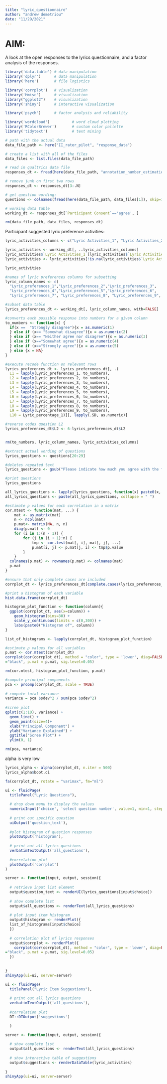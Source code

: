 ```yaml
---
title: "lyric_questionnaire"
author: "andrew demetriou"
date: "11/29/2021"
---
```


# AIM:

A look at the open responses to the lyrics questionnaire, and a factor analysis of the responses. 

```r
library('data.table') # data manipulation
library('dplyr')      # data manipulation
library('here')       # file logistics

library('corrplot')   # visualization
library('Hmisc')      # visualization
library("ggplot2")    # visualization
library('shiny')      # interactive visualization

library('psych')      # factor analysis and reliability

library('wordcloud')          # word cloud plotting
library('RColorBrewer')       # custom color pallette
library('tidytext')           # text mining
```

```r
# path with the actual data
data_file_path <- here("II_rater_pilot", "response_data")

# create a list with all of the files
data_files <- list.files(data_file_path)

# read in qualtrics data file
responses_dt <- fread(here(data_file_path, "annotation_number_estimation _2.2_November 28, 2021_07.51.csv"))

# remove junk on first two rows
responses_dt <- responses_dt[3:.N]

# get question wording:
questions <- colnames(fread(here(data_file_path, data_files[1]), skip=1))

# working data table
working_dt <- responses_dt[`Participant Consent`=='agree', ]

rm(data_file_path, data_files, responses_dt)
```

Participant suggested lyric preference activities:

```r
lyric_activities_columns <- c("Lyric Activities_1", "Lyric Activities_2", "Lyric Activities_3", "Lyric Activities_4", "Lyric Activities_5")

lyric_activities <- working_dt[, ..lyric_activities_columns] 
lyric_activities$`Lyric Activities_1`[lyric_activities$`Lyric Activities_1`=='']<-NA
lyric_activities <- lyric_activities[!is.na(lyric_activities$`Lyric Activities_1`)]

lyric_activities
```

```r
#names of lyric preferences columns for subsetting
lyric_column_names <- c(
  "Lyric_preferences_1","Lyric_preferences_2","Lyric_preferences_3",
  "Lyric_preferences_4","Lyric_preferences_5","Lyric_preferences_6",
  "Lyric_preferences_7", "Lyric_preferences_8", "Lyric_preferences_9", "Lyric_percentage_1")

#subset data table
lyrics_preferences_dt <- working_dt[, lyric_column_names, with=FALSE]

#converts each possible response into numbers for a given column
to_numbers <- function(x) {
  if(x ==  "Strongly disagree"){x = as.numeric(1)
  } else if (x== "Somewhat disagree"){x = as.numeric(2)
  } else if (x== "Neither agree nor disagree"){x = as.numeric(3)
  } else if (x=="Somewhat agree"){x = as.numeric(4)
  } else if (x=="Strongly agree"){x = as.numeric(5)
  } else {x = NA}
}

#execute recode function on relevant rows
lyrics_preferences_dt <- lyrics_preferences_dt[, .(
  L1 = lapply(Lyric_preferences_1, to_numbers), 
  L2 = lapply(Lyric_preferences_2, to_numbers), 
  L3 = lapply(Lyric_preferences_3, to_numbers),
  L4 = lapply(Lyric_preferences_4, to_numbers), 
  L5 = lapply(Lyric_preferences_5, to_numbers), 
  L6 = lapply(Lyric_preferences_6, to_numbers), 
  L7 = lapply(Lyric_preferences_7, to_numbers),
  L8 = lapply(Lyric_preferences_8, to_numbers),
  L9 = lapply(Lyric_preferences_9, to_numbers),
  L10 = Lyric_percentage_1)][, lapply(.SD, as.numeric)]

#reverse codes question L2
lyrics_preferences_dt$L2 <- 6-lyrics_preferences_dt$L2


rm(to_numbers, lyric_column_names, lyric_activities_columns)
```

```r
#extract actual wording of questions
lyrics_questions <- questions[20:29]

#deletes repeated text
lyrics_questions <- gsub("Please indicate how much you agree with the following statements about your music preferences: - ", "", lyrics_questions)

#print questions
lyrics_questions

all_lyrics_questions <- lapply(lyrics_questions, function(x) paste0(x, "\n")) 
all_lyrics_questions <- paste(all_lyrics_questions, collapse = " ")
```

```r
#estimate p values for each correlation in a matrix
cor.mtest <- function(mat, ...) {
    mat <- as.matrix(mat)
    n <- ncol(mat)
    p.mat<- matrix(NA, n, n)
    diag(p.mat) <- 0
    for (i in 1:(n - 1)) {
        for (j in (i + 1):n) {
            tmp <- cor.test(mat[, i], mat[, j], ...)
            p.mat[i, j] <- p.mat[j, i] <- tmp$p.value
        }
    }
  colnames(p.mat) <- rownames(p.mat) <- colnames(mat)
  p.mat
}
```

```r
#ensure that only complete cases are included
corrplot_dt <- lyrics_preferences_dt[complete.cases(lyrics_preferences_dt),]

#print a histogram of each variable
hist.data.frame(corrplot_dt)
```

```r
histogram_plot_function <- function(column){
  ggplot(corrplot_dt, aes(x=column)) +
    geom_histogram(bins=30) +
    scale_y_continuous(limits = c(0,300)) +
    labs(paste0("Histogram of", column))
}

list_of_histograms <- lapply(corrplot_dt, histogram_plot_function)
```


```r
#estimate p values for all variables
p.mat <- cor.mtest(corrplot_dt)
corrplot(cor(corrplot_dt), method = "color", type = 'lower', diag=FALSE, addCoef.col	
="black", p.mat = p.mat, sig.level=0.05)

rm(cor.mtest, histogram_plot_function, p.mat)
```

```r
#compute principal components
pca <- prcomp(corrplot_dt, scale = TRUE)
 
# compute total variance
variance = pca $sdev^2 / sum(pca $sdev^2)
 
#scree plot
qplot(c(1:10), variance) +
  geom_line() +
  geom_point(size=4)+
  xlab("Principal Component") +
  ylab("Variance Explained") +
  ggtitle("Scree Plot") +
  ylim(0, 1)

rm(pca, variance)
```

alpha is very low

```r
lyrics_alpha <- alpha(corrplot_dt, n.iter = 500)
lyrics_alpha$boot.ci
```

```r
fa(corrplot_dt, rotate = "varimax", fm="ml")
```

```r
ui <- fluidPage(
  titlePanel("Lyric Questions"),
  
  # drop down menu to display the values
  numericInput('choice', 'select question number', value=1, min=1, step=1, max=10), 
  
  # print out specific question
  uiOutput('question_text'),
  
  #plot histogram of question responses
  plotOutput('histogram'),
  
  # print out all lyrics questions
  verbatimTextOutput('all_questions'),
  
  #correlation plot
  plotOutput('corrplot')
)

server <- function(input, output, session){
  
  # retrieve input list element
  output$question_text <- renderUI(lyrics_questions[input$choice])
  
  # show complete list
  output$all_questions <- renderText(all_lyrics_questions)
  
  # plot input item histogram
  output$histogram <- renderPlot({
  list_of_histograms[input$choice] 
  })
  
  # correlation plot of lyrics responses
  output$corrplot <- renderPlot({
    corrplot(cor(corrplot_dt), method = "color", type = 'lower', diag=FALSE, addCoef.col	
="black", p.mat = p.mat, sig.level=0.05)
  })
  
  
}
shinyApp(ui=ui, server=server)
```


```r
ui <- fluidPage(
  titlePanel("Lyric Item Suggestions"),
  
  # print out all lyrics questions
  verbatimTextOutput('all_questions'),
  
  #correlation plot
  DT::DTOutput('suggestions')

  )

server <- function(input, output, session){
  
  # show complete list
  output$all_questions <- renderText(all_lyrics_questions)
  
  # show interactive table of suggestions
  output$suggestions <- renderDataTable(lyric_activities)
  
}
shinyApp(ui=ui, server=server)
```

